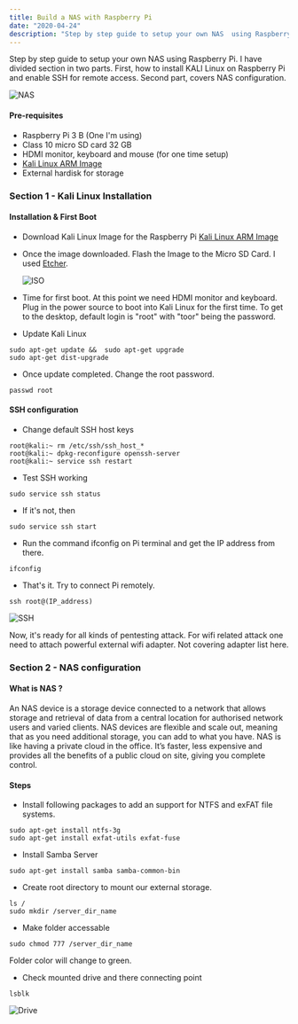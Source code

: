 ```yaml
---
title: Build a NAS with Raspberry Pi
date: "2020-04-24"
description: "Step by step guide to setup your own NAS  using Raspberry Pi"
---
```


Step by step guide to setup your own NAS using Raspberry Pi. I have divided section
in two parts. First, how to install KALI Linux on Raspberry Pi and enable SSH for remote
access. Second part, covers NAS configuration.

![NAS](nas.jpg)

#### Pre-requisites

- Raspberry Pi 3 B (One I'm using)
- Class 10 micro SD card 32 GB
- HDMI monitor, keyboard and mouse (for one time setup)
- [Kali Linux ARM Image](https://www.offensive-security.com/kali-linux-arm-images/#1493408272250-e17e9049-9ce8)
- External hardisk for storage

### Section 1 - Kali Linux Installation

#### Installation & First Boot

- Download Kali Linux Image for the Raspberry Pi
  [Kali Linux ARM Image](https://www.offensive-security.com/kali-linux-arm-images/#1493408272250-e17e9049-9ce8)

- Once the image downloaded. Flash the Image to the Micro SD Card. I used
  [Etcher](https://www.balena.io/etcher/).

  ![ISO](etcher.png)

- Time for first boot. At this point we need HDMI monitor and keyboard. Plug in the power source to boot into Kali Linux
  for the first time. To get to the desktop, default login is "root" with "toor" being the password.

- Update Kali Linux

```
sudo apt-get update &&  sudo apt-get upgrade
sudo apt-get dist-upgrade
```

- Once update completed. Change the root password.

```
passwd root
```

#### SSH configuration

- Change default SSH host keys

```
root@kali:~ rm /etc/ssh/ssh_host_*
root@kali:~ dpkg-reconfigure openssh-server
root@kali:~ service ssh restart
```

- Test SSH working

```
sudo service ssh status
```

- If it's not, then

```
sudo service ssh start
```

- Run the command ifconfig on Pi terminal and get the IP address from there.

```
ifconfig
```

- That's it. Try to connect Pi remotely.

```
ssh root@(IP_address)
```

![SSH](ssh.png)

Now, it's ready for all kinds of pentesting attack.
For wifi related attack one need to attach powerful external
wifi adapter. Not covering adapter list here.

### Section 2 - NAS configuration

#### What is NAS ?

An NAS device is a storage device connected to a network that allows storage and retrieval
of data from a central location for authorised network users and varied clients. NAS devices
are flexible and scale out, meaning that as you need additional storage, you can add to what
you have. NAS is like having a private cloud in the office. It’s faster, less expensive and
provides all the benefits of a public cloud on site, giving you complete control.

#### Steps

- Install following packages to add an support for NTFS and exFAT file systems.

```
sudo apt-get install ntfs-3g
sudo apt-get install exfat-utils exfat-fuse
```

- Install Samba Server

```
sudo apt-get install samba samba-common-bin
```

- Create root directory to mount our external storage.

```
ls /
sudo mkdir /server_dir_name
```

- Make folder accessable

```
sudo chmod 777 /server_dir_name
```

Folder color will change to green.

- Check mounted drive and there connecting point

```
lsblk
```

![Drive](drive.png)
